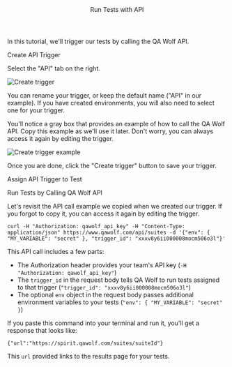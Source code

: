 

<Layout>

<Header>Run Tests with API</Header>

In this tutorial, we'll trigger our tests by calling the QA Wolf API.

<SubHeader>Create API Trigger</SubHeader>

<CreateTrigger description="when we call the QA Wolf API" />

Select the "API" tab on the right.

<Image
  alt="Create trigger"
  height={571}
  src="/docs/run-tests-with-api/create-trigger.png"
  width={485}
/>

You can rename your trigger, or keep the default name ("API" in our example). If you have created <Link href="use-environment-variables">environments</Link>, you will also need to select one for your trigger.

You'll notice a gray box that provides an example of how to call the QA Wolf API. Copy this example as we'll use it later. Don't worry, you can always access it again by editing the trigger.

<Image
  alt="Create trigger example"
  height={142}
  src="/docs/run-tests-with-api/create-trigger-example.png"
  width={442}
/>

Once you are done, click the "Create trigger" button to save your trigger.

<SubHeader>Assign API Trigger to Test</SubHeader>

<AssignTrigger doc="run-tests-with-api" />

<SubHeader>Run Tests by Calling QA Wolf API</SubHeader>

Let's revisit the API call example we copied when we created our trigger. If you forgot to copy it, you can access it again by editing the trigger.

`curl -H "Authorization: qawolf_api_key" -H "Content-Type: application/json" https://www.qawolf.com/api/suites -d '{"env": { "MY_VARIABLE": "secret" }, "trigger_id": "xxxv8y6ii000008mocm506o3l"}'`

This API call includes a few parts:

- The <ExternalLink href="https://developer.mozilla.org/en-US/docs/Web/HTTP/Headers/Authorization">Authorization header</ExternalLink> provides your team's API key (`-H "Authorization: qawolf_api_key"`)
- The `trigger_id` in the request body tells QA Wolf to run tests assigned to that trigger (`"trigger_id": "xxxv8y6ii000008mocm506o3l"`)
- The optional `env` object in the request body passes additional environment variables to your tests (`"env": { "MY_VARIABLE": "secret" }`)

If you paste this command into your terminal and run it, you'll get a response that looks like:

`{"url":"https://spirit.qawolf.com/suites/suiteId"}`

This `url` provided links to the results page for your tests.

<ViewRunHistory description="when you call the QA Wolf API" />

</Layout>
